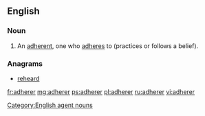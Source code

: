 ==English==

===Noun===
{{en-noun}}

# An [[adherent]], one who [[adhere]]s  to (practices or follows a belief).

===Anagrams===
* [[reheard#English|reheard]]

[[Category:English agent nouns]]

[[fr:adherer]]
[[mg:adherer]]
[[ps:adherer]]
[[pl:adherer]]
[[ru:adherer]]
[[vi:adherer]]